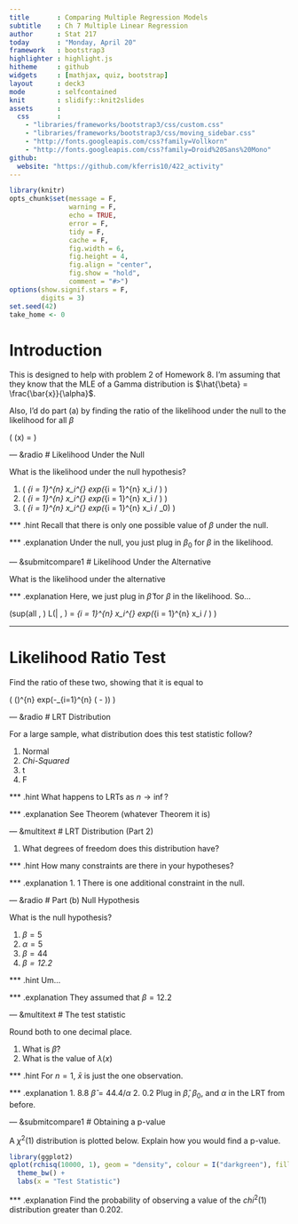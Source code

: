 ```yaml
---
title       : Comparing Multiple Regression Models
subtitle    : Ch 7 Multiple Linear Regression
author      : Stat 217
today       : "Monday, April 20"
framework   : bootstrap3
highlighter : highlight.js 
hitheme     : github      
widgets     : [mathjax, quiz, bootstrap]
layout      : deck3
mode        : selfcontained 
knit        : slidify::knit2slides
assets      : 
  css       : 
    - "libraries/frameworks/bootstrap3/css/custom.css"
    - "libraries/frameworks/bootstrap3/css/moving_sidebar.css"
    - "http://fonts.googleapis.com/css?family=Vollkorn"
    - "http://fonts.googleapis.com/css?family=Droid%20Sans%20Mono"
github:
  website: "https://github.com/kferris10/422_activity"
---
```


```r
library(knitr)
opts_chunk$set(message = F, 
               warning = F, 
               echo = TRUE, 
               error = F, 
               tidy = F, 
               cache = F, 
               fig.width = 6, 
               fig.height = 4, 
               fig.align = "center", 
               fig.show = "hold", 
               comment = "#>")
options(show.signif.stars = F, 
        digits = 3)
set.seed(42)
take_home <- 0
```

# Introduction

This is designed to help with problem 2 of Homework 8.  I'm assuming that they know that the MLE of a Gamma distribution is $\hat{\beta} = \frac{\bar{x}}{\alpha}$.

Also, I'd do part (a) by finding the ratio of the likelihood under the null to the likelihood for all $\beta$

\( \lambda (x) = \frac{sup(\beta = \beta_0) L(\beta | \textbf{x}, \alpha)}{sup(all \, \beta) L(\beta | \textbf{x}, \alpha)} \)

--- &radio
# Likelihood Under the Null

What is the likelihood under the null hypothesis?

1. \( \frac{1}{\Gamma(\alpha)^n \beta_0^{n\alpha}} \prod_{i = 1}^{n} x_i^{\alpha-1} exp(\sum_{i = 1}^{n} x_i / \hat{\beta}) \)
2. \( \frac{1}{\Gamma(\alpha)^n \hat{\beta}^{n\alpha}} \prod_{i = 1}^{n} x_i^{\alpha-1} exp(\sum_{i = 1}^{n} x_i / \hat{\beta}) \)
3. \( \frac{1}{\Gamma(\alpha)^n \beta_0^{n\alpha}} \prod_{i = 1}^{n} x_i^{\alpha-1} exp(\sum_{i = 1}^{n} x_i / \beta_0) \)

*** .hint
Recall that there is only one possible value of $\beta$ under the null.

*** .explanation
Under the null, you just plug in $\beta_0$ for $\beta$ in the likelihood.

--- &submitcompare1
# Likelihood Under the Alternative

What is the likelihood under the alternative

*** .explanation
Here, we just plug in $\hat{\beta}$ for $\beta$ in the likelihood.  So...

\(sup(all \, \beta) L(\beta | \textbf{x}, \alpha) =  \frac{1}{\Gamma(\alpha)^n \hat{\beta}^{n\alpha}} \prod_{i = 1}^{n} x_i^{\alpha-1} exp(\sum_{i = 1}^{n} x_i / \hat{\beta}) \)

---
# Likelihood Ratio Test

Find the ratio of these two, showing that it is equal to 

\( (\frac{\hat{\beta}}{\beta_0})^{n\alpha} \times exp(-\sum_{i=1}^{n} (\frac{1}{\beta_0} - \frac{1}{\hat{\beta}})) \)

--- &radio
# LRT Distribution

For a large sample, what distribution does this test statistic follow?

1. Normal
2. _Chi-Squared_
3. t
4. F

*** .hint
What happens to LRTs as $n \rightarrow \inf$?

*** .explanation
See Theorem (whatever Theorem it is)

--- &multitext
# LRT Distribution (Part 2)

1. What degrees of freedom does this distribution have?

*** .hint
How many constraints are there in your hypotheses?

*** .explanation
1. <span class = "answer">1</span>
There is one additional constraint in the null.

--- &radio
# Part (b) Null Hypothesis

What is the null hypothesis?

1. $\beta = 5$
2. $\alpha = 5$
3. $\beta = 44$
4. _$\beta = 12.2$_

*** .hint
Um...

*** .explanation
They assumed that $\beta = 12.2$ 

--- &multitext
# The test statistic

Round both to one decimal place.

1. What is $\hat{\beta}$?
2. What is the value of $\lambda (x)$

*** .hint
For $n = 1$, $\bar{x}$ is just the one observation.

*** .explanation
1. <span class = "answer">8.8</span>
$\hat{\beta} = 44.4 / \alpha$
2. <span class = "answer">0.2</span>
Plug in $\hat{\beta}$, $\beta_0$, and $\alpha$ in the LRT from before.

--- &submitcompare1
# Obtaining a p-value

A $\chi^2(1)$ distribution is plotted below.  Explain how you would find a p-value.

```r
library(ggplot2)
qplot(rchisq(10000, 1), geom = "density", colour = I("darkgreen"), fill = I("grey"), alpha = I(.5)) + 
  theme_bw() + 
  labs(x = "Test Statistic")
```

*** .explanation
Find the probability of observing a value of the $chi^2(1)$ distribution greater than 0.202.











